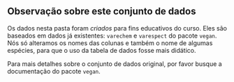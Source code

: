 ## Observação sobre este conjunto de dados

Os dados nesta pasta foram _criados_ para fins educativos do curso. Eles são baseados em dados já existentes: `varechem` e `varespect` do pacote `vegan`. Nós só alteramos os nomes das colunas e também o nome de algumas espécies, para que o uso da tabela de dados fosse mais didático.  

Para mais detalhes sobre o conjunto de dados original, por favor busque a documentação do pacote `vegan`.